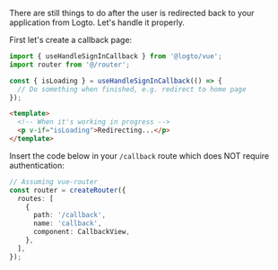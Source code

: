 There are still things to do after the user is redirected back to your application from Logto. Let's handle it properly.

First let's create a callback page:

```ts title="views/CallbackView.vue"
import { useHandleSignInCallback } from '@logto/vue';
import router from '@/router';

const { isLoading } = useHandleSignInCallback(() => {
  // Do something when finished, e.g. redirect to home page
});
```

```html
<template>
  <!-- When it's working in progress -->
  <p v-if="isLoading">Redirecting...</p>
</template>
```

Insert the code below in your `/callback` route which does NOT require authentication:

```ts title="router/index.ts"
// Assuming vue-router
const router = createRouter({
  routes: [
    {
      path: '/callback',
      name: 'callback',
      component: CallbackView,
    },
  ],
});
```
